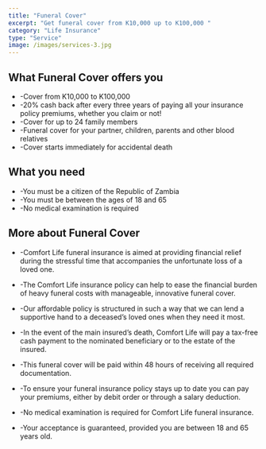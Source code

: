 ```yaml
---
title: "Funeral Cover"
excerpt: "Get funeral cover from K10,000 up to K100,000 "
category: "Life Insurance"
type: "Service"
image: /images/services-3.jpg
---
```



## What Funeral Cover offers you ##

-    -Cover from K10,000 to K100,000
-    -20% cash back after every three years of paying all your insurance policy premiums, whether you claim or not!
-    -Cover for up to 24 family members
-    -Funeral cover for your partner, children, parents and other blood relatives
-    -Cover starts immediately for accidental death

## What you need ##

-    -You must be a citizen of the Republic of Zambia
-    -You must be between the ages of 18 and 65
-    -No medical examination is required 

## More about Funeral Cover ##

-    -Comfort Life funeral insurance is aimed at providing financial relief during the stressful time that accompanies the unfortunate loss of a loved one.
-    -The Comfort Life insurance policy can help to ease the financial burden of heavy funeral costs with manageable, innovative funeral cover.
-    -Our affordable policy is structured in such a way that we can lend a supportive hand to a deceased’s loved ones when they need it most.
-    -In the event of the main insured’s death, Comfort Life will pay a tax-free cash payment to the nominated beneficiary or to the estate of the insured.
-    -This funeral cover will be paid within 48 hours of receiving all required documentation.

-    -To ensure your funeral insurance policy stays up to date you can pay your premiums, either by debit order or through a salary deduction.
-    -No medical examination is required for Comfort Life funeral insurance.
-    -Your acceptance is guaranteed, provided you are between 18 and 65 years old.

